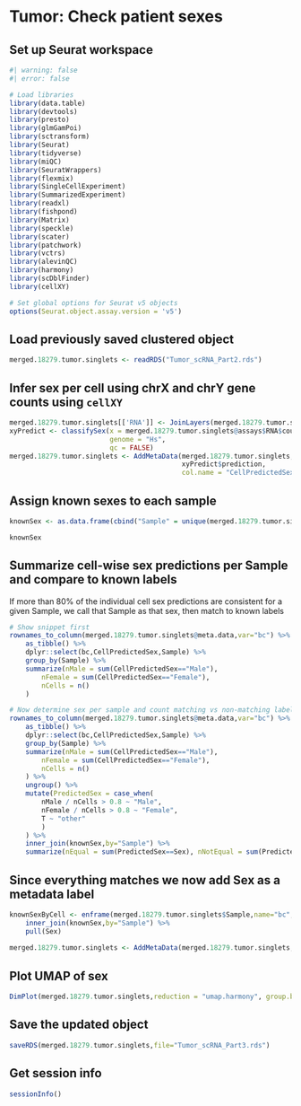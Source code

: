 # Tumor: Check patient sexes {#sec-tumor-patient-sex}

## Set up Seurat workspace

```r
#| warning: false
#| error: false

# Load libraries
library(data.table)
library(devtools)
library(presto)
library(glmGamPoi)
library(sctransform)
library(Seurat)	
library(tidyverse)
library(miQC)
library(SeuratWrappers)
library(flexmix)
library(SingleCellExperiment)
library(SummarizedExperiment)
library(readxl)
library(fishpond)
library(Matrix)
library(speckle)
library(scater)
library(patchwork)
library(vctrs)
library(alevinQC)
library(harmony)
library(scDblFinder)
library(cellXY)

# Set global options for Seurat v5 objects
options(Seurat.object.assay.version = 'v5')
```

## Load previously saved clustered object

```r
merged.18279.tumor.singlets <- readRDS("Tumor_scRNA_Part2.rds")
```

## Infer sex per cell using chrX and chrY gene counts using `cellXY`

```r
merged.18279.tumor.singlets[['RNA']] <- JoinLayers(merged.18279.tumor.singlets[['RNA']])
xyPredict <- classifySex(x = merged.18279.tumor.singlets@assays$RNA$counts, 
                         genome = "Hs", 
                         qc = FALSE)
merged.18279.tumor.singlets <- AddMetaData(merged.18279.tumor.singlets,
                                           xyPredict$prediction,
                                           col.name = "CellPredictedSex")

```

## Assign known sexes to each sample

```r
knownSex <- as.data.frame(cbind("Sample" = unique(merged.18279.tumor.singlets$Sample), "Sex" = c(rep("Male",3),rep("Male",3),rep("Female",1),rep("Male",1))))

knownSex
```

## Summarize cell-wise sex predictions per Sample and compare to known labels

If more than 80% of the individual cell sex predictions are consistent for a given Sample, we call that Sample as that sex, then match to known labels

```r
# Show snippet first
rownames_to_column(merged.18279.tumor.singlets@meta.data,var="bc") %>%
    as_tibble() %>%
    dplyr::select(bc,CellPredictedSex,Sample) %>%
    group_by(Sample) %>%
    summarize(nMale = sum(CellPredictedSex=="Male"), 
    	nFemale = sum(CellPredictedSex=="Female"), 
    	nCells = n()
    )

# Now determine sex per sample and count matching vs non-matching labels
rownames_to_column(merged.18279.tumor.singlets@meta.data,var="bc") %>%
    as_tibble() %>%
    dplyr::select(bc,CellPredictedSex,Sample) %>%
    group_by(Sample) %>%
    summarize(nMale = sum(CellPredictedSex=="Male"), 
    	nFemale = sum(CellPredictedSex=="Female"), 
    	nCells = n()
    ) %>%
    ungroup() %>%
    mutate(PredictedSex = case_when(
    	nMale / nCells > 0.8 ~ "Male",
    	nFemale / nCells > 0.8 ~ "Female",
    	T ~ "other"
    	)
    ) %>%
    inner_join(knownSex,by="Sample") %>%
    summarize(nEqual = sum(PredictedSex==Sex), nNotEqual = sum(PredictedSex != Sex))

```

## Since everything matches we now add Sex as a metadata label

```r
knownSexByCell <- enframe(merged.18279.tumor.singlets$Sample,name="bc",value="Sample") %>% 
	inner_join(knownSex,by="Sample") %>% 
	pull(Sex)
	
merged.18279.tumor.singlets <- AddMetaData(merged.18279.tumor.singlets,knownSexByCell,col.name="Sex")

```

## Plot UMAP of sex

```r
DimPlot(merged.18279.tumor.singlets,reduction = "umap.harmony", group.by = "Sex")
```

## Save the updated object

```r
saveRDS(merged.18279.tumor.singlets,file="Tumor_scRNA_Part3.rds")
```

## Get session info

```r
sessionInfo()
```
